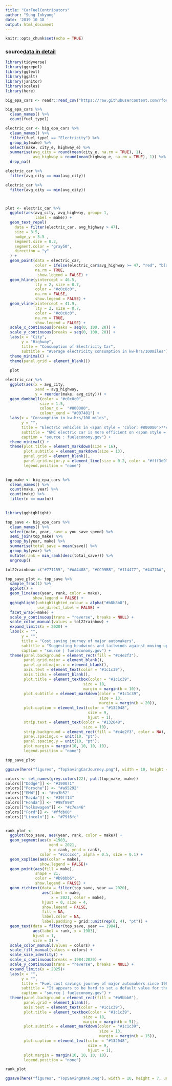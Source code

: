 ```yaml
---
title: "CarFuelContributors"
author: "Sung Inkyung"
date: '2019 10 18 '
output: html_document
---
```


```r
knitr::opts_chunk$set(echo = TRUE)
```

### source[data in detail](https://www.fueleconomy.gov/feg/ws/index.shtml#fuelType1)
```r
library(tidyverse)
library(ggrepel)
library(ggtext)
library(ggalt)
library(janitor)
library(scales)
library(here)
```

```r
big_epa_cars <- readr::read_csv("https://raw.githubusercontent.com/rfordatascience/tidytuesday/master/data/2019/2019-10-15/big_epa_cars.csv")
```

```r
big_epa_cars %>% 
  clean_names() %>% 
  count(fuel_type1)
```

```r
electric_car <- big_epa_cars %>% 
  clean_names() %>% 
  filter(fuel_type1 == "Electricity") %>% 
  group_by(make) %>% 
  select(make, city_e, highway_e) %>% 
  summarise(avg_city = round(mean(city_e, na.rm = TRUE), 1),
            avg_highway = round(mean(highway_e, na.rm = TRUE), 1)) %>% 
  drop_na()

electric_car %>% 
  filter(avg_city == max(avg_city))

electric_car %>% 
  filter(avg_city == min(avg_city))



plot <- electric_car %>% 
  ggplot(aes(avg_city, avg_highway, group= 1,
             label = make)) + 
  geom_text_repel(
    data = filter(electric_car, avg_highway > 47),
    size = 3.5,
    nudge_y = 5.5 ,
    segment.size = 0.2,
    segment.color = "gray50",
    direction = "y"
  ) +
  geom_point(data = electric_car,
             color = ifelse(electric_car$avg_highway >= 47, "red", "black"),
             na.rm = TRUE,
              show.legend = FALSE) +
  geom_hline(yintercept = 46.5, 
             lty = 2, size = 0.7,
             color = "#c0c0c0", 
             na.rm = FALSE,
             show.legend = FALSE) +
  geom_vline(xintercept = 41.9,
             lty = 2, size = 0.7,
             color = "#c0c0c0", 
             na.rm = TRUE,
             show.legend = FALSE) +
  scale_x_continuous(breaks = seq(0, 100, 20)) +
  scale_y_continuous(breaks = seq(0, 100, 20)) +
  labs(x = "City",
       y = "Highway",
       title = "Consumption of Electricity Car",
       subtitle = "Average electricity consumption in kw-hrs/100miles") +
  theme_minimal() +
  theme(panel.grid = element_blank())
  
  plot
```

```r
electric_car %>% 
  ggplot(aes(x = avg_city, 
             xend = avg_highway,
             y = reorder(make, avg_city))) +
  geom_dumbbell(color = "#c0c0c0",
               size = 1.5,
               colour_x =  "#800080",
               colour_xend = "#007481") +
  labs(x = "Consumption in kw-hrs/100 miles",
       y = "",
       title = "Electric vehicles in <span style = 'color: #800080'>**city**</span> and <span style = 'color:#007481'>**highway**</span>", 
       subtitle = "GMC electric car is more efficient on <span style = 'color:#007481'>highway</span>, <br>which is different from other electric car makers.",
       caption = "source : fueleconomy.gov") +
  theme_minimal() +
  theme(plot.title = element_markdown(size = 16),
        plot.subtitle = element_markdown(size = 13),
        panel.grid = element_blank(),
        panel.grid.major.y = element_line(size = 0.2, color = "#fff3d9"),
        legend.position = "none") 
 
```

```r
top_make <- big_epa_cars %>%
  clean_names() %>% 
  count(make, year) %>% 
  count(make) %>% 
  filter(n == max(n))
 
```

```r
library(gghighlight)

top_save <- big_epa_cars %>% 
  clean_names() %>% 
  select(make, year, save = you_save_spend) %>% 
  semi_join(top_make) %>% 
  group_by(year, make) %>% 
  summarise(total_save = mean(save)) %>% 
  group_by(year) %>% 
  mutate(rank = min_rank(desc(total_save))) %>% 
  ungroup()

tol22rainbow= c("#771155", "#AA4488", "#CC99BB", "#114477", "#4477AA", "#77AADD", "#117777", "#44AAAA", "#77CCCC", "#117744", "#44AA77", "#88CCAA", "#777711", "#AAAA44", "#DDDD77", "#774411", "#AA7744", "#DDAA77", "#771122", "#AA4455", "#DD7788", "#525252")

top_save_plot <- top_save %>%
  sample_frac(1) %>% 
  ggplot() +
  geom_line(aes(year, rank, color = make),
            show.legend = FALSE) +
  gghighlight(unhighlighted_colour = alpha("#b8b8b8"),
              use_direct_label = FALSE) +
  facet_wrap(~make) +
  scale_y_continuous(trans = "reverse", breaks = NULL) +
  scale_color_manual(values = tol22rainbow) +
  expand_limits(x = 2020) +
  labs(x = "",
       y = "",
       title = "Cost saving journey of major automakers",
       subtitle = "Suggesting headwinds and tailwinds against moving upward are displayed among automakers<br>since 1984. <span style='color:#44AA77'>**Jaguar**</span>, <span style = 'color:#DDDD77'>**Mercedez-Benz**</span> and<span style='color:#DDAA77'> **Porsche**</span> need a bold plan to shift.",
       caption = "source | fueleconomy.gov") +
  theme(panel.background = element_rect(fill = "#c4e2f3"),
        panel.grid.major = element_blank(),
        panel.grid.major.x = element_blank(),
        axis.text = element_text(color = "#1c1c39"),
        axis.ticks = element_blank(),
        plot.title = element_textbox(color = "#1c1c39",
                                  size = 18,
                                  margin = margin(b = 10)),
        plot.subtitle = element_markdown(color = "#1c1c39",
                                         size = 13,
                                         margin = margin(b = 20)),
        plot.caption = element_text(color = "#132048",
                                    size = 9,
                                    hjust = 1),
        strip.text = element_text(color = "#132048",
                                  size = 10),
        strip.background = element_rect(fill = "#c4e2f3", color = NA),
        panel.spacing.x = unit(10, "pt"),
        panel.spacing.y = unit(10, "pt"),
        plot.margin = margin(10, 10, 10, 10),
        legend.position = "none")

top_save_plot

ggsave(here("figures", "TopSavingCarJourney.png"), width = 10, height = 7, units = "in")

```

```r
colors <- set_names(grey.colors(22), pull(top_make, make))
colors[["Dodge"]] <- "#390071"
colors[["Porsche"]] <- "#a95292"
colors[["BMW"]] <- "#ea3b52"
colors[["Mazda"]] <- "#39ff14"
colors[["Honda"]] <- "#98f898"
colors[["Volkswagen"]] <- "#c7ea46"
colors[["Ford"]] <- "#ffdb00"
colors[["Lincoln"]] <- "#79f6fc"


rank_plot <-  
  ggplot(top_save, aes(year, rank, color = make)) +
  geom_segment(aes(x =1983,
                   xend = 2021,
                   y = rank, yend = rank),
               color = "#cccccc", alpha = 0.5, size = 0.1) +
  geom_xspline(aes(color = make),
               show.legend = FALSE)+
  geom_point(aes(fill = make), 
             shape = 21, 
             color = "#b9bbb6",
             show.legend = FALSE) +
  geom_richtext(data = filter(top_save, year == 2020), 
                aes(label = make, 
                    x = 2021, color = make), 
                hjust = 0, size = 4, 
                show.legend = FALSE,  
                fill = NA, 
                label.color = NA,
                label.padding = grid::unit(rep(0, 4), "pt")) +
  geom_text(data = filter(top_save, year == 1984),
            aes(label = rank, x = 1983),
            hjust = 1,
            size = 3) +
  scale_color_manual(values = colors) +
  scale_fill_manual(values = colors) +
  scale_size_identity() +
  scale_x_continuous(breaks = 1984:2020) +
  scale_y_continuous(trans = "reverse", breaks = NULL) +
  expand_limits(x = 2025)+
  labs(x = "",
       y = "",
       title = "Fuel cost savings journey of major automakers since 1984",
       subtitle = "It appears to be hard to set a default value for the pereference or purpose of<br>car buyers despite of cost saving advantage. Since it is a challenging task to<br>pull off a desired result.",
       caption = "source | fueleconomy.gov") +
  theme(panel.background = element_rect(fill = "#b9bbb6"),
        panel.grid = element_blank(),
        axis.text = element_text(color = "#1c1c39"),
        plot.title = element_textbox(color = "#1c1c39",
                                  size = 18,
                                  margin = margin(b = 5)),
        plot.subtitle = element_markdown(color = "#1c1c39",
                                         size = 13,
                                         margin = margin(b = 15)),
        plot.caption = element_text(color = "#132048",
                                    size = 9,
                                    hjust = 1),
        plot.margin = margin(10, 10, 10, 10),
        legend.position = "none")

rank_plot

ggsave(here("figures", "TopSavingRank.png"), width = 10, height = 7, units = "in")

```

